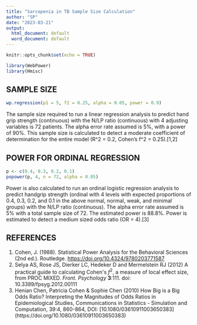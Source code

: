 ---
title: "Sarcopenia in TB Sample Size Calculation"
author: "SP"
date: "2023-03-21"
output:
  html_document: default
  word_document: default
---

```{r setup, include=FALSE}
knitr::opts_chunk$set(echo = TRUE)
```

```{r include=FALSE}
library(WebPower)
library(Hmisc)
```

## SAMPLE SIZE

```{r echo=FALSE}
wp.regression(p1 = 5, f2 = 0.25, alpha = 0.05, power = 0.9)
```

The sample size required to run a linear regression analysis to predict hand grip strength (continuous) with the N/LP ratio (continuous) with 
4 adjusting variables is 72 patients. The alpha error rate assumed is 5%, with a power of 90%. This sample size is calculated to detect a 
moderate coefficient of determination for the entire model (R\^2 = 0.2, Cohen's f\^2 = 0.25).[1,2]

## POWER FOR ORDINAL REGRESSION

```{r echo=FALSE}
p <- c(0.4, 0.3, 0.2, 0.1)
popower(p, 4, n = 72, alpha = 0.05)
```

Power is also calculated to run an ordinal logistic regression analysis to predict handgrip strength (ordinal with 4 levels with expected 
proportions of 0.4, 0.3, 0.2, and 0.1 in the above normal, normal, weak, and minimal groups) with the N/LP ratio (continuous). The alpha 
error rate assumed is 5% with a total sample size of 72. The estimated power is 88.8%. Power is estimated to detect a medium sized odds ratio 
(OR = 4).[3]

## REFERENCES

1.  Cohen, J. (1988). Statistical Power Analysis for the Behavioral Sciences (2nd ed.). Routledge. <https://doi.org/10.4324/9780203771587>
2.  Selya AS, Rose JS, Dierker LC, Hedeker D and Mermelstein RJ (2012) A practical guide to calculating Cohen\'s *f*^2^, a measure of 
local effect size, from PROC MIXED. *Front. Psychology* **3**:111. doi: 10.3389/fpsyg.2012.00111
3.  Henian Chen, Patricia Cohen & Sophie Chen (2010) How Big is a Big Odds Ratio? Interpreting the Magnitudes of Odds Ratios in 
Epidemiological Studies, Communications in Statistics - Simulation and Computation, 39:4, 860-864, DOI: [10.1080/03610911003650383]
(https://doi.org/10.1080/03610911003650383)
